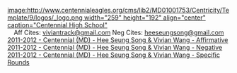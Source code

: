 [[image:http://www.centennialeagles.org/cms/lib2/MD01001753/Centricity/Template/9/logos/_logo.png width="259" height="192" align="center" caption="Centennial High School"]]
<span style="display: block; text-align: center;">Aff Cites: [[mailto:viviantrack@gmail.com|viviantrack@gmail.com]] Neg Cites: [[mailto:heeseungsong@gmail.com|heeseungsong@gmail.com]]</span><span style="display: block; text-align: center;">
</span><span style="display: block; text-align: center;">
</span>
[[2011-2012 - Centennial (MD) - Hee Seung Song & Vivian Wang - Affirmative]]
[[2011-2012 - Centennial (MD) - Hee Seung Song & Vivian Wang - Negative]]
[[2011-2012 - Centennial (MD) - Hee Seung Song & Vivian Wang - Specific Rounds]]